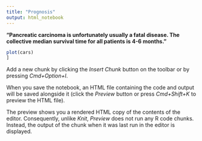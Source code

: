 ```yaml
---
title: "Prognosis"
output: html_notebook
---
```


**"Pancreatic carcinoma is unfortunately usually a fatal disease. The collective median survival time for all patients is 4-6 months."**


```r
plot(cars)
]
```

Add a new chunk by clicking the *Insert Chunk* button on the toolbar or by pressing *Cmd+Option+I*.

When you save the notebook, an HTML file containing the code and output will be saved alongside it (click the *Preview* button or press *Cmd+Shift+K* to preview the HTML file). 

The preview shows you a rendered HTML copy of the contents of the editor. Consequently, unlike *Knit*, *Preview* does not run any R code chunks. Instead, the output of the chunk when it was last run in the editor is displayed.


